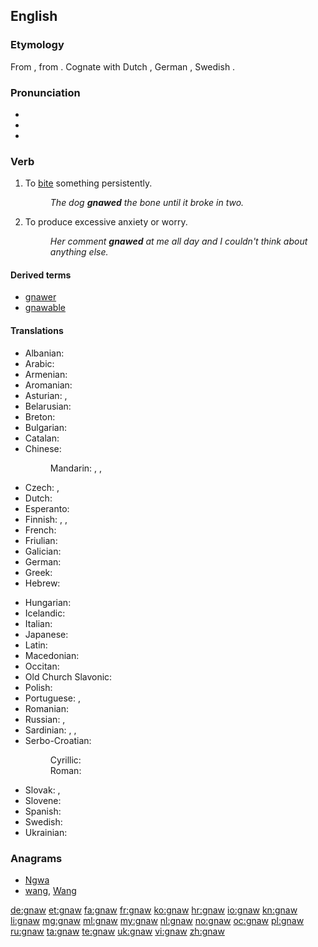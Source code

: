 ==English==

===Etymology===
From {{etyl|ang|en}} {{term|gnagan|lang=ang}}, from {{etyl|gem-pro|en}} {{recons|gnaganan|lang=gem-pro}}. Cognate with Dutch {{term|knagen|lang=nl}}, German {{term|nagen|lang=de}}, Swedish {{term|gnaga|lang=sv}}.

===Pronunciation===
* {{IPA|/nɔː/}}
* {{audio|en-us-gnaw.ogg|Audio (US)}}
* {{rhymes|ɔː}}

===Verb===
{{en-verb|gnaws|gnawing|gnawed|'''[[gnawed]]''' or '''[[gnawn]]'''}}

# {{transitive}} To [[bite]] something persistently.
#: ''The dog '''gnawed''' the bone until it broke in two.''
# {{intransitive}} To produce excessive anxiety or worry.
#: ''Her comment '''gnawed''' at me all day and I couldn't think about anything else.''

====Derived terms====
* [[gnawer]]
* [[gnawable]]

====Translations====
{{trans-top|to bite something persistently}}
* Albanian: {{t-|sq|bren}}
* Arabic: {{t-|ar|نخر|tr=nákhara|sc=Arab}}
* Armenian: {{t-|hy|կրծել|tr=krçel}}
* Aromanian: {{t-|rup|arod}}
* Asturian: {{t-|ast|royer}}, {{t-|ast|roer}}
* Belarusian: {{t-|be|грызці|tr=hrýzci|sc=Cyrl}}
* Breton: {{t-|br|krignat}}
* Bulgarian: {{t+|bg|гриза|tr=grizá|sc=Cyrl}}
* Catalan: {{t+|ca|rosegar}}
* Chinese:
*: Mandarin: {{t|cmn|啃|tr=kěn|sc=Hani}}, {{t|cmn|咬|tr=yǎo|sc=Hani}}, {{t|cmn|噬|tr=shì|sc=Hani}}
* Czech: {{t-|cs|hlodat}}, {{t-|cs|hryzat}}
* Dutch: {{t+|nl|knagen}}
* Esperanto: {{t-|eo|ronĝi}}
* Finnish: {{t-|fi|jyrsiä}}, {{t-|fi|jäytää}}, {{t+|fi|kalvaa}}
* French: {{t+|fr|ronger}}
* Friulian: {{tø|fur|roseâ}}
* Galician: {{t-|gl|roer}}
* German: {{t+|de|nagen}}
* Greek: {{t+|el|ροκανίζω|tr=rokanízo|sc=Grek}}
* Hebrew: {{t-|he|כרסם|tr=kirsém|alt=כִּרְסֵם|sc=Hebr}}
{{trans-mid}}
* Hungarian: {{t+|hu|rág}}
* Icelandic: {{t+|is|naga}}
* Italian: {{t+|it|rodere}}
* Japanese: {{t-|ja|齧る|tr=かじる, kajiru|sc=Jpan}}
* Latin: {{t-|la|rodo|alt=rōdō}}
* Macedonian: {{t-|mk|гриза|tr=grizá|sc=Cyrl}}
* Occitan: {{t-|oc|rodejar}}
* Old Church Slavonic: {{tø|cu|грꙑзти|sc=Cyrs}}
* Polish: {{t+|pl|gryźć}}
* Portuguese: {{t+|pt|roer}}, {{t|pt|morder}}
* Romanian: {{t+|ro|roade}}
* Russian: {{t+|ru|грызть|tr=gryzt'|sc=Cyrl}} {{impf}}, {{t+|ru|глодать|tr=glodát'|sc=Cyrl}} {{impf}}
* Sardinian: {{t-|sc|rodere}}, {{t-|sc|arroere}}, {{t-|sc|roere}}
* Serbo-Croatian:
*: Cyrillic: {{t-|sh|глодати}}
*: Roman: {{t-|sh|glodati}}
* Slovak: {{t-|sk|hlodať}}, {{t-|sk|hrýzť}}
* Slovene: {{t+|sl|gristi}}
* Spanish: {{t+|es|roer}}
* Swedish: {{t-|sv|gnaga}}
* Ukrainian: {{t-|uk|гризти|tr=hrýzty|sc=Cyrl}}
{{trans-bottom}}

===Anagrams===
* [[Ngwa#English|Ngwa]]
* [[wang#English|wang]], [[Wang#English|Wang]]

[[de:gnaw]]
[[et:gnaw]]
[[fa:gnaw]]
[[fr:gnaw]]
[[ko:gnaw]]
[[hr:gnaw]]
[[io:gnaw]]
[[kn:gnaw]]
[[li:gnaw]]
[[mg:gnaw]]
[[ml:gnaw]]
[[my:gnaw]]
[[nl:gnaw]]
[[no:gnaw]]
[[oc:gnaw]]
[[pl:gnaw]]
[[ru:gnaw]]
[[ta:gnaw]]
[[te:gnaw]]
[[uk:gnaw]]
[[vi:gnaw]]
[[zh:gnaw]]